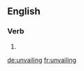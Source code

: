 ==English==

===Verb===
{{head|en}}

# {{present participle of|unvail}}

[[de:unvailing]]
[[fr:unvailing]]